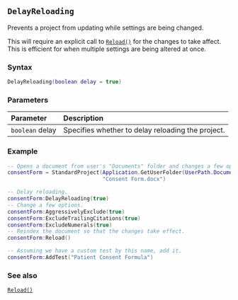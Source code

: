 ::: {.minipage data-latex="{\textwidth}"}
## `DelayReloading` {#standard-delayreloading}

Prevents a project from updating while settings are being changed.

This will require an explicit call to [`Reload()`](#standard-reload) for the changes to take affect.
This is efficient for when multiple settings are being altered at once.

### Syntax {-}

``` .lua
DelayReloading(boolean delay = true)
```

### Parameters {-}

**Parameter** | **Description**
| :-- | :-- |
| `boolean` delay | Specifies whether to delay reloading the project. |

### Example {-}

``` .lua
-- Opens a document from user's "Documents" folder and changes a few options.
consentForm = StandardProject(Application.GetUserFolder(UserPath.Documents) ..
                              "Consent Form.docx")

-- Delay reloading.
consentForm:DelayReloading(true)
-- Change a few options.
consentForm:AggressivelyExclude(true)
consentForm:ExcludeTrailingCitations(true)
consentForm:ExcludeNumerals(true)
-- Reindex the document so that the changes take effect.
consentForm:Reload()

-- Assuming we have a custom test by this name, add it.
consentForm:AddTest("Patient Consent Formula")
```

### See also {-}

[`Reload()`](#standard-reload)
:::
